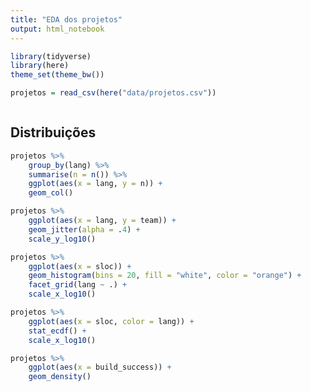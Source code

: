 ```yaml
---
title: "EDA dos projetos"
output: html_notebook
---
```


```r
library(tidyverse)
library(here)
theme_set(theme_bw())
```

```r
projetos = read_csv(here("data/projetos.csv"))
```

```r

```

## Distribuições

```r
projetos %>% 
    group_by(lang) %>% 
    summarise(n = n()) %>% 
    ggplot(aes(x = lang, y = n)) + 
    geom_col()
```

```r
projetos %>% 
    ggplot(aes(x = lang, y = team)) + 
    geom_jitter(alpha = .4) + 
    scale_y_log10()
```

```r
projetos %>% 
    ggplot(aes(x = sloc)) + 
    geom_histogram(bins = 20, fill = "white", color = "orange") + 
    facet_grid(lang ~ .) + 
    scale_x_log10()
```


```r
projetos %>% 
    ggplot(aes(x = sloc, color = lang)) + 
    stat_ecdf() + 
    scale_x_log10()
```

```r
projetos %>% 
    ggplot(aes(x = build_success)) + 
    geom_density()
```

